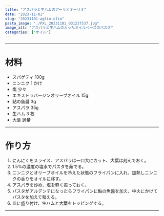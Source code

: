 ```yaml
---
title: "アスパラと生ハムのアーリオオーリオ"
date: "2023-11-01"
slug: "20231101-aglio-olio"
pasta_image: "./PXL_20231101_031237537.jpg"
image_alt: "アスパラと生ハムの入ったオイルベースのパスタ"
categories: ["オイル"]
---
```


---

# 材料

- スパゲティ 100g
- ニンニク 1 かけ
- 塩 少々
- エキストラバージンオリーブオイル 15g
- 鮎の魚醤 3g
- アスパラ 35g
- 生ハム 3 枚
- 大葉 適量

---

# 作り方

1. にんにくをスライス、アスパラは一口大にカット、大葉は刻んでおく。
2. 1.5%の濃度の塩水でパスタを茹でる。
3. ニンニクとオリーブオイルを冷えた状態のフライパンに入れ、加熱しニンニクの香りをオイルに移す。
4. アスパラを炒め、塩を軽く振っておく。
5. パスタがアルデンテになったらフライパンに鮎の魚醤を加え、中火にかけてパスタを加えて和える。
6. 皿に盛り付け、生ハムと大葉をトッピングする。

---
